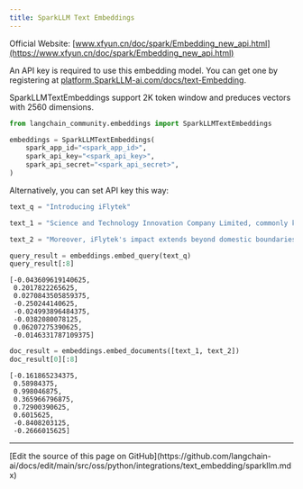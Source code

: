 ```yaml
---
title: SparkLLM Text Embeddings
---
```


Official Website: [www.xfyun.cn/doc/spark/Embedding_new_api.html](https://www.xfyun.cn/doc/spark/Embedding_new_api.html)

An API key is required to use this embedding model. You can get one by registering at [platform.SparkLLM-ai.com/docs/text-Embedding](https://platform.SparkLLM-ai.com/docs/text-Embedding).

SparkLLMTextEmbeddings support 2K token window and preduces vectors with 2560 dimensions.

```python
from langchain_community.embeddings import SparkLLMTextEmbeddings

embeddings = SparkLLMTextEmbeddings(
    spark_app_id="<spark_app_id>",
    spark_api_key="<spark_api_key>",
    spark_api_secret="<spark_api_secret>",
)
```

Alternatively, you can set API key this way:

```python
text_q = "Introducing iFlytek"

text_1 = "Science and Technology Innovation Company Limited, commonly known as iFlytek, is a leading Chinese technology company specializing in speech recognition, natural language processing, and artificial intelligence. With a rich history and remarkable achievements, iFlytek has emerged as a frontrunner in the field of intelligent speech and language technologies.iFlytek has made significant contributions to the advancement of human-computer interaction through its cutting-edge innovations. Their advanced speech recognition technology has not only improved the accuracy and efficiency of voice input systems but has also enabled seamless integration of voice commands into various applications and devices.The company's commitment to research and development has been instrumental in its success. iFlytek invests heavily in fostering talent and collaboration with academic institutions, resulting in groundbreaking advancements in speech synthesis and machine translation. Their dedication to innovation has not only transformed the way we communicate but has also enhanced accessibility for individuals with disabilities."

text_2 = "Moreover, iFlytek's impact extends beyond domestic boundaries, as they actively promote international cooperation and collaboration in the field of artificial intelligence. They have consistently participated in global competitions and contributed to the development of international standards.In recognition of their achievements, iFlytek has received numerous accolades and awards both domestically and internationally. Their contributions have revolutionized the way we interact with technology and have paved the way for a future where voice-based interfaces play a vital role.Overall, iFlytek is a trailblazer in the field of intelligent speech and language technologies, and their commitment to innovation and excellence deserves commendation."

query_result = embeddings.embed_query(text_q)
query_result[:8]
```

```output
[-0.043609619140625,
 0.2017822265625,
 0.0270843505859375,
 -0.250244140625,
 -0.024993896484375,
 -0.0382080078125,
 0.06207275390625,
 -0.0146331787109375]
```

```python
doc_result = embeddings.embed_documents([text_1, text_2])
doc_result[0][:8]
```

```output
[-0.161865234375,
 0.58984375,
 0.998046875,
 0.365966796875,
 0.72900390625,
 0.6015625,
 -0.8408203125,
 -0.2666015625]
```

---

<Callout icon="pen-to-square" iconType="regular">
  [Edit the source of this page on GitHub](https://github.com/langchain-ai/docs/edit/main/src/oss/python/integrations/text_embedding/sparkllm.mdx)
</Callout>
